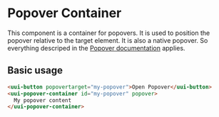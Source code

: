 
<Meta of={stories} />

# Popover Container

This component is a container for popovers. It is used to position the popover relative to the target element.
It is also a native popover. So everything descriped in the [Popover documentation](https://developer.mozilla.org/en-US/docs/Web/API/Popover_API) applies.

## Basic usage

```html
<uui-button popovertarget="my-popover">Open Popover</uui-button>
<uui-popover-container id="my-popover" popover>
  My popover content
</uui-popover-container>
```

<Primary of={stories}>
  <Controls of={stories} />
</Primary>
